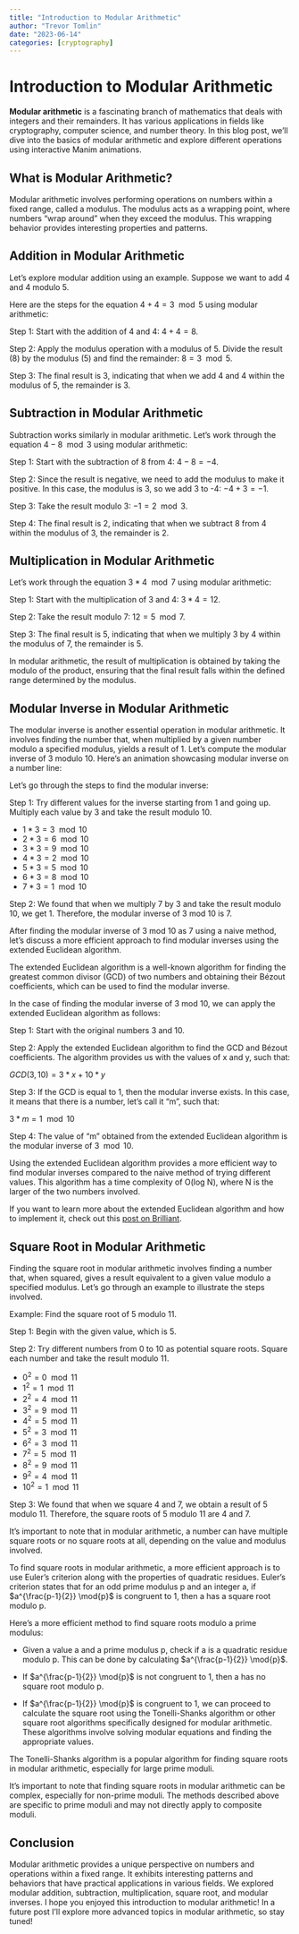 ```yaml
---
title: "Introduction to Modular Arithmetic"
author: "Trevor Tomlin"
date: "2023-06-14"
categories: [cryptography]
---
```

# Introduction to Modular Arithmetic

**Modular arithmetic** is a fascinating branch of mathematics that deals with integers and their remainders. It has various applications in fields like cryptography, computer science, and number theory. In this blog post, we'll dive into the basics of modular arithmetic and explore different operations using interactive Manim animations.

## What is Modular Arithmetic?

Modular arithmetic involves performing operations on numbers within a fixed range, called a modulus. The modulus acts as a wrapping point, where numbers "wrap around" when they exceed the modulus. This wrapping behavior provides interesting properties and patterns.

## Addition in Modular Arithmetic

Let's explore modular addition using an example. Suppose we want to add 4 and 4 modulo 5.

Here are the steps for the equation $4 + 4 = 3 \mod{5 }$ using modular arithmetic:

Step 1: Start with the addition of 4 and 4: $4 + 4 = 8$.

Step 2: Apply the modulus operation with a modulus of 5. Divide the result (8) by the modulus (5) and find the remainder: $8 = 3 \mod{5}$.

Step 3: The final result is 3, indicating that when we add 4 and 4 within the modulus of 5, the remainder is 3.

## Subtraction in Modular Arithmetic

Subtraction works similarly in modular arithmetic. Let's work through the equation $4 - 8 \mod{3}$ using modular arithmetic:

Step 1: Start with the subtraction of 8 from 4: $4 - 8 = -4$.

Step 2: Since the result is negative, we need to add the modulus to make it positive. In this case, the modulus is 3, so we add 3 to -4: $-4 + 3 = -1$.

Step 3: Take the result modulo 3: $-1 = 2 \mod{3}$.

Step 4: The final result is 2, indicating that when we subtract 8 from 4 within the modulus of 3, the remainder is 2.

## Multiplication in Modular Arithmetic

Let's work through the equation $3 * 4 \mod{7}$ using modular arithmetic:

Step 1: Start with the multiplication of 3 and 4: $3 * 4 = 12$.

Step 2: Take the result modulo 7: $12 = 5 \mod{7}$.

Step 3: The final result is 5, indicating that when we multiply 3 by 4 within the modulus of 7, the remainder is 5.

In modular arithmetic, the result of multiplication is obtained by taking the modulo of the product, ensuring that the final result falls within the defined range determined by the modulus.

## Modular Inverse in Modular Arithmetic

The modular inverse is another essential operation in modular arithmetic. It involves finding the number that, when multiplied by a given number modulo a specified modulus, yields a result of 1. Let's compute the modular inverse of 3 modulo 10. Here's an animation showcasing modular inverse on a number line:

Let's go through the steps to find the modular inverse:

Step 1: Try different values for the inverse starting from 1 and going up. Multiply each value by 3 and take the result modulo 10.

- $1 * 3 = 3 \mod{10}$
- $2 * 3 = 6 \mod{10}$
- $3 * 3 = 9 \mod{10}$
- $4 * 3 = 2 \mod{10}$
- $5 * 3 = 5 \mod{10}$
- $6 * 3 = 8 \mod{10}$
- $7 * 3 = 1 \mod{10}$

Step 2: We found that when we multiply 7 by 3 and take the result modulo 10, we get 1. Therefore, the modular inverse of 3 mod 10 is 7.

After finding the modular inverse of 3 mod 10 as 7 using a naive method, let's discuss a more efficient approach to find modular inverses using the extended Euclidean algorithm.

The extended Euclidean algorithm is a well-known algorithm for finding the greatest common divisor (GCD) of two numbers and obtaining their Bézout coefficients, which can be used to find the modular inverse.

In the case of finding the modular inverse of 3 mod 10, we can apply the extended Euclidean algorithm as follows:

Step 1: Start with the original numbers 3 and 10.

Step 2: Apply the extended Euclidean algorithm to find the GCD and Bézout coefficients. The algorithm provides us with the values of x and y, such that:

$GCD(3, 10) = 3 * x + 10 * y$

Step 3: If the GCD is equal to 1, then the modular inverse exists. In this case, it means that there is a number, let's call it "m", such that:

$3 * m = 1 \mod{10}$

Step 4: The value of "m" obtained from the extended Euclidean algorithm is the modular inverse of $3 \mod{10}$.

Using the extended Euclidean algorithm provides a more efficient way to find modular inverses compared to the naive method of trying different values. This algorithm has a time complexity of O(log N), where N is the larger of the two numbers involved.

If you want to learn more about the extended Euclidean algorithm and how to implement it, check out this [post on Brilliant](https://brilliant.org/wiki/extended-euclidean-algorithm/).

## Square Root in Modular Arithmetic

Finding the square root in modular arithmetic involves finding a number that, when squared, gives a result equivalent to a given value modulo a specified modulus. Let's go through an example to illustrate the steps involved.

Example: Find the square root of 5 modulo 11.

Step 1: Begin with the given value, which is 5.

Step 2: Try different numbers from 0 to 10 as potential square roots. Square each number and take the result modulo 11.

- $0^2 = 0 \mod{11}$
- $1^2 = 1 \mod{11}$
- $2^2 = 4 \mod{11}$
- $3^2 = 9 \mod{11}$
- $4^2 = 5 \mod{11}$
- $5^2 = 3 \mod{11}$
- $6^2 = 3 \mod{11}$
- $7^2 = 5 \mod{11}$
- $8^2 = 9 \mod{11}$
- $9^2 = 4 \mod{11}$
- $10^2 = 1 \mod{11}$

Step 3: We found that when we square 4 and 7, we obtain a result of 5 modulo 11. Therefore, the square roots of 5 modulo 11 are 4 and 7.

It's important to note that in modular arithmetic, a number can have multiple square roots or no square roots at all, depending on the value and modulus involved.

To find square roots in modular arithmetic, a more efficient approach is to use Euler's criterion along with the properties of quadratic residues. Euler's criterion states that for an odd prime modulus p and an integer a, if $a^{\frac{p-1}{2}} \mod{p}$ is congruent to 1, then a has a square root modulo p.

Here's a more efficient method to find square roots modulo a prime modulus:

- Given a value a and a prime modulus p, check if a is a quadratic residue modulo p. This can be done by calculating $a^{\frac{p-1}{2}} \mod{p}$.

- If $a^{\frac{p-1}{2}} \mod{p}$ is not congruent to 1, then a has no square root modulo p.

- If $a^{\frac{p-1}{2}} \mod{p}$ is congruent to 1, we can proceed to calculate the square root using the Tonelli-Shanks algorithm or other square root algorithms specifically designed for modular arithmetic. These algorithms involve solving modular equations and finding the appropriate values.

The Tonelli-Shanks algorithm is a popular algorithm for finding square roots in modular arithmetic, especially for large prime moduli.

It's important to note that finding square roots in modular arithmetic can be complex, especially for non-prime moduli. The methods described above are specific to prime moduli and may not directly apply to composite moduli.

## Conclusion

Modular arithmetic provides a unique perspective on numbers and operations within a fixed range. It exhibits interesting patterns and behaviors that have practical applications in various fields. We explored modular addition, subtraction, multiplication, square root, and modular inverses. I hope you enjoyed this introduction to modular arithmetic! In a future post I'll explore more advanced topics in modular arithmetic, so stay tuned!